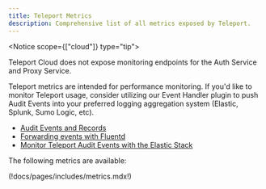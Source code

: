 ```yaml
---
title: Teleport Metrics
description: Comprehensive list of all metrics exposed by Teleport.
---
```


<Notice scope={["cloud"]} type="tip">

Teleport Cloud does not expose monitoring endpoints for the Auth Service and Proxy Service.

</Notice>

Teleport metrics are intended for performance monitoring. If you'd like to
monitor Teleport usage, consider utilizing our Event Handler plugin to push Audit Events into your
preferred logging aggregation system (Elastic, Splunk, Sumo Logic, etc). 

- [Audit Events and Records](../reference/audit.mdx)  
- [Forwarding events with Fluentd](../management/export-audit-events/fluentd.mdx)  
- [Monitor Teleport Audit Events with the Elastic Stack](../management/export-audit-events/elastic-stack.mdx)  

The following metrics are available:

(!docs/pages/includes/metrics.mdx!)
